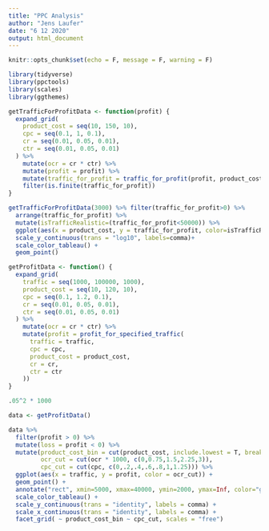 ```yaml
---
title: "PPC Analysis"
author: "Jens Laufer"
date: "6 12 2020"
output: html_document
---
```


```r
knitr::opts_chunk$set(echo = F, message = F, warning = F)
```

```r
library(tidyverse)
library(ppctools)
library(scales)
library(ggthemes)
```




```r
getTrafficForProfitData <- function(profit) {
  expand_grid(
    product_cost = seq(10, 150, 10),
    cpc = seq(0.1, 1, 0.1),
    cr = seq(0.01, 0.05, 0.01),
    ctr = seq(0.01, 0.05, 0.01)
  ) %>%
    mutate(ocr = cr * ctr) %>%
    mutate(profit = profit) %>%
    mutate(traffic_for_profit = traffic_for_profit(profit, product_cost, cpc, cr, ctr)) %>%
    filter(is.finite(traffic_for_profit))
}
```




```r

getTrafficForProfitData(3000) %>% filter(traffic_for_profit>0) %>% 
  arrange(traffic_for_profit) %>%
  mutate(isTrafficRealistic=(traffic_for_profit<50000)) %>% 
  ggplot(aes(x = product_cost, y = traffic_for_profit, color=isTrafficRealistic, size=cpc), alpha=.3) +
  scale_y_continuous(trans = "log10", labels=comma)+
  scale_color_tableau() +
  geom_point()
```

```r
getProfitData <- function() {
  expand_grid(
    traffic = seq(1000, 100000, 1000),
    product_cost = seq(10, 120, 10),
    cpc = seq(0.1, 1.2, 0.1),
    cr = seq(0.01, 0.05, 0.01),
    ctr = seq(0.01, 0.05, 0.01)
  ) %>%
    mutate(ocr = cr * ctr) %>%
    mutate(profit = profit_for_specified_traffic(
      traffic = traffic,
      cpc = cpc,
      product_cost = product_cost,
      cr = cr,
      ctr = ctr
    ))
}
```

```r
.05^2 * 1000
```


```r
data <- getProfitData()
```

```r
data %>%
  filter(profit > 0) %>% 
  mutate(loss = profit < 0) %>%
  mutate(product_cost_bin = cut(product_cost, include.lowest = T, breaks = c(0,20,40,60,80,100,130)),
         ocr_cut = cut(ocr * 1000, c(0,0.75,1.5,2.25,3)),
         cpc_cut = cut(cpc, c(0,.2,.4,.6,.8,1,1.25))) %>%
  ggplot(aes(x = traffic, y = profit, color = ocr_cut)) +
  geom_point() +
  annotate("rect", xmin=5000, xmax=40000, ymin=2000, ymax=Inf, color="grey", alpha=.4) +
  scale_color_tableau() +
  scale_y_continuous(trans = "identity", labels = comma) +
  scale_x_continuous(trans = "identity", labels = comma) +
  facet_grid( ~ product_cost_bin ~ cpc_cut, scales = "free")
```


